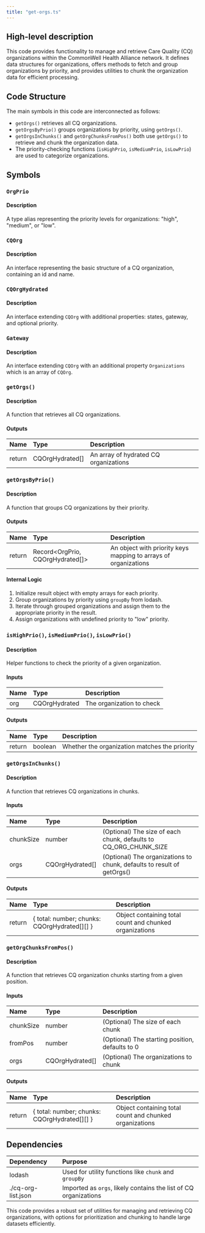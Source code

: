 ```yaml
---
title: "get-orgs.ts"
---
```


## High-level description
This code provides functionality to manage and retrieve Care Quality (CQ) organizations within the CommonWell Health Alliance network. It defines data structures for organizations, offers methods to fetch and group organizations by priority, and provides utilities to chunk the organization data for efficient processing.

## Code Structure
The main symbols in this code are interconnected as follows:
- `getOrgs()` retrieves all CQ organizations.
- `getOrgsByPrio()` groups organizations by priority, using `getOrgs()`.
- `getOrgsInChunks()` and `getOrgChunksFromPos()` both use `getOrgs()` to retrieve and chunk the organization data.
- The priority-checking functions (`isHighPrio`, `isMediumPrio`, `isLowPrio`) are used to categorize organizations.

## Symbols

### `OrgPrio`
#### Description
A type alias representing the priority levels for organizations: "high", "medium", or "low".

### `CQOrg`
#### Description
An interface representing the basic structure of a CQ organization, containing an id and name.

### `CQOrgHydrated`
#### Description
An interface extending `CQOrg` with additional properties: states, gateway, and optional priority.

### `Gateway`
#### Description
An interface extending `CQOrg` with an additional property `Organizations` which is an array of `CQOrg`.

### `getOrgs()`
#### Description
A function that retrieves all CQ organizations.

#### Outputs
| Name | Type | Description |
|:-----|:-----|:------------|
| return | CQOrgHydrated[] | An array of hydrated CQ organizations |

### `getOrgsByPrio()`
#### Description
A function that groups CQ organizations by their priority.

#### Outputs
| Name | Type | Description |
|:-----|:-----|:------------|
| return | Record&lt;OrgPrio, CQOrgHydrated[]&gt; | An object with priority keys mapping to arrays of organizations |

#### Internal Logic
1. Initialize result object with empty arrays for each priority.
2. Group organizations by priority using `groupBy` from lodash.
3. Iterate through grouped organizations and assign them to the appropriate priority in the result.
4. Assign organizations with undefined priority to "low" priority.

### `isHighPrio()`, `isMediumPrio()`, `isLowPrio()`
#### Description
Helper functions to check the priority of a given organization.

#### Inputs
| Name | Type | Description |
|:-----|:-----|:------------|
| org | CQOrgHydrated | The organization to check |

#### Outputs
| Name | Type | Description |
|:-----|:-----|:------------|
| return | boolean | Whether the organization matches the priority |

### `getOrgsInChunks()`
#### Description
A function that retrieves CQ organizations in chunks.

#### Inputs
| Name | Type | Description |
|:-----|:-----|:------------|
| chunkSize | number | (Optional) The size of each chunk, defaults to CQ_ORG_CHUNK_SIZE |
| orgs | CQOrgHydrated[] | (Optional) The organizations to chunk, defaults to result of getOrgs() |

#### Outputs
| Name | Type | Description |
|:-----|:-----|:------------|
| return | { total: number; chunks: CQOrgHydrated[][] } | Object containing total count and chunked organizations |

### `getOrgChunksFromPos()`
#### Description
A function that retrieves CQ organization chunks starting from a given position.

#### Inputs
| Name | Type | Description |
|:-----|:-----|:------------|
| chunkSize | number | (Optional) The size of each chunk |
| fromPos | number | (Optional) The starting position, defaults to 0 |
| orgs | CQOrgHydrated[] | (Optional) The organizations to chunk |

#### Outputs
| Name | Type | Description |
|:-----|:-----|:------------|
| return | { total: number; chunks: CQOrgHydrated[][] } | Object containing total count and chunked organizations |

## Dependencies
| Dependency | Purpose |
|:-----------|:--------|
| lodash | Used for utility functions like `chunk` and `groupBy` |
| ./cq-org-list.json | Imported as `orgs`, likely contains the list of CQ organizations |

This code provides a robust set of utilities for managing and retrieving CQ organizations, with options for prioritization and chunking to handle large datasets efficiently.